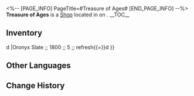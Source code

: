 <%-- [PAGE_INFO]
PageTitle=#Treasure of Ages#
[END_PAGE_INFO] --%>
{{Stub}}
{{Location Infobox
|title    = {{Icon/White|Icon Shop Materials.png}} Treasure of Ages
|image    = Shop Treasure of Ages.png
|type     = Shop
|world    = <!--to be added-->
|region   = 
|area     = <!--to be added-->
|subarea  = 
}}
{{Description|An antique shop run by Theodoros. Dolia are also sold here. People call this place the corridor of time, as all the items have their own story, and times past become everlasting in his hands.}}
'''Treasure of Ages''' is a [[Shop]] located in <!--area--> on <!--world-->.
<!--
It is operated by [[<shopkeeper>]].
-->
__TOC__

==Inventory==
{{Shop|shop=Treasure of Ages|currency=Credit|refresh=1|total=1
|Chrysos Heir Dolium ;; 1800 ;; 5 ;; refresh{{=}}d
|Oronyx Slate ;; 1800 ;; 5 ;; refresh{{=}}d
}}
<!--
==Location==
{{Map Embed|<map name>|<marker id>}}
--><!--
==Achievements==
{{Achievements by Category Table|topic=Treasure of Ages}}
-->
==Other Languages==
{{Other Languages
|en   = Treasure of Ages
|zhs  = 岁月遗珍
|zht  = 歲月遺珍
|ja   = 去りし日の遺宝
|ko   = 세월의 유산
|es   = El tesoro del tiempo
|fr   = Trésor du temps
|ru   = Сокровище времени
|th   = มรดกแห่งกาลเวลา
|vi   = Kho Báu Thời Gian
|de   = Schatz der Zeiten
|id   = Harta Karun Waktu
|pt   = Tesouro das Eras
}}

==Change History==
{{Change History|3.0}}